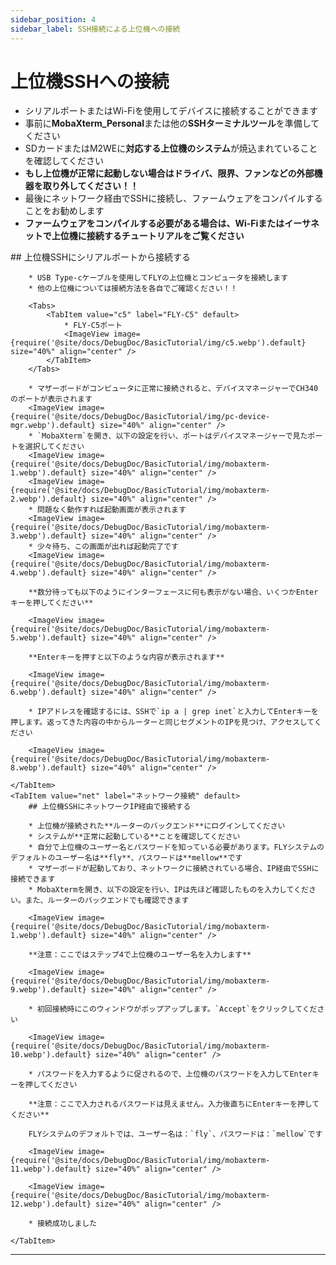 ```yaml
---
sidebar_position: 4
sidebar_label: SSH接続による上位機への接続
---
```


# 上位機SSHへの接続

* シリアルポートまたはWi-Fiを使用してデバイスに接続することができます
* 事前に**MobaXterm_Personal**または他の**SSHターミナルツール**を準備してください
* SDカードまたはM2WEに**対応する上位機のシステム**が焼込まれていることを確認してください
* **もし上位機が正常に起動しない場合はドライバ、限界、ファンなどの外部機器を取り外してください！！**
* 最後にネットワーク経由でSSHに接続し、ファームウェアをコンパイルすることをお勧めします
* **ファームウェアをコンパイルする必要がある場合は、Wi-Fiまたはイーサネットで上位機に接続するチュートリアルをご覧ください**

<Tabs>
    <TabItem value="serial" label="シリアルポート接続" default>
        ## 上位機SSHにシリアルポートから接続する

        * USB Type-cケーブルを使用してFLYの上位機とコンピュータを接続します
        * 他の上位機については接続方法を各自でご確認ください！！

        <Tabs>
            <TabItem value="c5" label="FLY-C5" default>
                * FLY-C5ポート
                <ImageView image={require('@site/docs/DebugDoc/BasicTutorial/img/c5.webp').default} size="40%" align="center" />
            </TabItem>
        </Tabs>

        * マザーボードがコンピュータに正常に接続されると、デバイスマネージャーでCH340のポートが表示されます
        <ImageView image={require('@site/docs/DebugDoc/BasicTutorial/img/pc-device-mgr.webp').default} size="40%" align="center" />
        * `MobaXterm`を開き、以下の設定を行い、ポートはデバイスマネージャーで見たポートを選択してください
        <ImageView image={require('@site/docs/DebugDoc/BasicTutorial/img/mobaxterm-1.webp').default} size="40%" align="center" />
        <ImageView image={require('@site/docs/DebugDoc/BasicTutorial/img/mobaxterm-2.webp').default} size="40%" align="center" />
        * 問題なく動作すれば起動画面が表示されます
        <ImageView image={require('@site/docs/DebugDoc/BasicTutorial/img/mobaxterm-3.webp').default} size="40%" align="center" />
        * 少々待ち、この画面が出れば起動完了です
        <ImageView image={require('@site/docs/DebugDoc/BasicTutorial/img/mobaxterm-4.webp').default} size="40%" align="center" />

        **数分待っても以下のようにインターフェースに何も表示がない場合、いくつかEnterキーを押してください**

        <ImageView image={require('@site/docs/DebugDoc/BasicTutorial/img/mobaxterm-5.webp').default} size="40%" align="center" />

        **Enterキーを押すと以下のような内容が表示されます**

        <ImageView image={require('@site/docs/DebugDoc/BasicTutorial/img/mobaxterm-6.webp').default} size="40%" align="center" />

        * IPアドレスを確認するには、SSHで`ip a | grep inet`と入力してEnterキーを押します。返ってきた内容の中からルーターと同じセグメントのIPを見つけ、アクセスしてください

        <ImageView image={require('@site/docs/DebugDoc/BasicTutorial/img/mobaxterm-8.webp').default} size="40%" align="center" />

    </TabItem>
    <TabItem value="net" label="ネットワーク接続" default>
        ## 上位機SSHにネットワークIP経由で接続する

        * 上位機が接続された**ルーターのバックエンド**にログインしてください
        * システムが**正常に起動している**ことを確認してください
        * 自分で上位機のユーザー名とパスワードを知っている必要があります。FLYシステムのデフォルトのユーザー名は**fly**、パスワードは**mellow**です
        * マザーボードが起動しており、ネットワークに接続されている場合、IP経由でSSHに接続できます
        * MobaXtermを開き、以下の設定を行い、IPは先ほど確認したものを入力してください。また、ルーターのバックエンドでも確認できます

        <ImageView image={require('@site/docs/DebugDoc/BasicTutorial/img/mobaxterm-1.webp').default} size="40%" align="center" />

        **注意：ここではステップ4で上位機のユーザー名を入力します**

        <ImageView image={require('@site/docs/DebugDoc/BasicTutorial/img/mobaxterm-9.webp').default} size="40%" align="center" />

        * 初回接続時にこのウィンドウがポップアップします。`Accept`をクリックしてください

        <ImageView image={require('@site/docs/DebugDoc/BasicTutorial/img/mobaxterm-10.webp').default} size="40%" align="center" />

        * パスワードを入力するように促されるので、上位機のパスワードを入力してEnterキーを押してください

        **注意：ここで入力されるパスワードは見えません。入力後直ちにEnterキーを押してください**

        FLYシステムのデフォルトでは、ユーザー名は：`fly`、パスワードは：`mellow`です

        <ImageView image={require('@site/docs/DebugDoc/BasicTutorial/img/mobaxterm-11.webp').default} size="40%" align="center" />

        <ImageView image={require('@site/docs/DebugDoc/BasicTutorial/img/mobaxterm-12.webp').default} size="40%" align="center" />

        * 接続成功しました

    </TabItem>
</Tabs>

----
